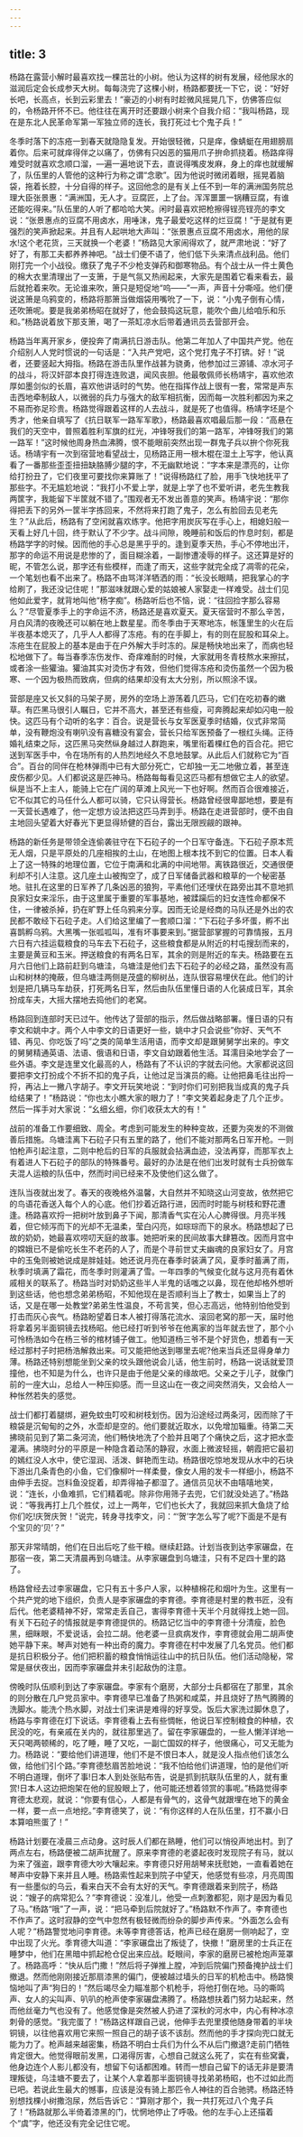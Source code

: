 ```yaml
---
---
---
```

title: 3
---



杨路在露营小解时最喜欢找一棵茁壮的小树。他认为这样的树有发展，经他尿水的滋润后定会长成参天大树。每每浇完了这棵小树，杨路都要抚一下它，说：“好好长吧，长高点，长到云彩里去！”豪迈的小树有时趁微风摇晃几下，仿佛答应似的，令杨路开怀不已。他往往在离开时还要跟小树来个自我介绍：“我叫杨路，现在是东北人民革命军第一军独立师的连长，我打死过七个鬼子兵！”

冬季时落下的冻疮一到春天就隐隐复发。开始很轻微，只是痒，像蜻蜓在用翅膀扇着你。后来可就痒得伴之以痛了，仿佛有只凶恶的猫用爪子拚命抓挠着。杨路痒得难受时就喜欢念顺口溜，—遍一遍地说下去，直说得嘴皮发麻，身上的痒也就缓解了，队伍里的人管他的这种行为称之谓“念歌”。因为他说时微闭着眼，摇晃着脑袋，拖着长腔，十分自得的样子。这回他念的是有关上任不到一年的满洲国务院总理大臣张景惠：“满洲国，无人才。豆腐匠，上了台。浑浑噩噩一锅糟豆腐，有谁还能吃得来。”队伍里的人听了都哈哈大笑。闲时最喜欢把枪擦得锃亮锃亮的李文说：“张景惠点的豆腐不用卤水，用唾沫，鬼子最爱吃这样的烂豆腐！”于是就有更强烈的笑声掀起来。并且有人起哄地大声叫：“张景惠点豆腐不用卤水，用他的尿水!这个老花货，三天就换一个老婆！”杨路见大家闹得欢了，就严肃地说：“好了好了，有那工夫都养养神吧。“战士们便不语了，他们低下头来清点战利品。他们刚打完一个小战役。缴获了鬼子不少枪支弹药和御寒物品。有个战士从一件土黄色的棉大衣里清理出了一支箫，于是气氛又热闹起来，大家先是围着它看来看去，最后就抢着来吹。无论谁来吹，箫只是短促地“呜——”一声，声音十分嘶哑。他们便说这箫是乌鸦变的，杨路将那箫当做烟袋用嘴吮了一下，说：“小鬼子倒有心情，还吹箫呢。要是我弟弟杨昭在就好了，他会鼓捣这玩意，能吹个曲儿给咱乐和乐和。”杨路说着放下那支箫，喝了一茶缸凉水后带着通讯员去营部开会。

杨路当年离开家乡，便投奔了南满抗日游击队。他第二年加人了中国共产党。他在介绍别人人党时惯说的一句话是：“入共产党吧，这个党打鬼子不打锛。好！”说者，还要竖起大拇指。杨路在游击队里作战甚为骁勇，他参加过三源铺、凉水河子的战斗，将汉奸邵本良打得连连败退，闻风丧胆。他最敬佩师长杨靖宇，喜欢他浓厚如墨剑似的长眉，喜欢他讲话时的气势。他在指挥作战上很有一套，常常是声东击西地牵制敌人，以微弱的兵力与强大的敌军相抗衡，因而每一次胜利都因为来之不易而弥足珍贵。杨路觉得跟着这样的人去战斗，就是死了也值得。杨靖字坯是个秀才，他亲自填写了《抗日联军一路军军歌》，杨路最喜欢唱最后那一段：“高悬在我们的天空中，普照着胜利军旗的红光，冲锋呀我们的第一路军，冲锋呀我们的第一路军！”这时候他周身热血沸腾，恨不能眼前突然出现一群鬼子兵以拚个你死我话。杨靖宇有一次到宿营地看望战士，见杨路正用一根木棍在湿土上写字，他认真看了一番那些歪歪扭扭缺胳膊少腿的字，不无幽默地说：“字本来是漂亮的，让你给打扮丑了，它们夜里可要找你来算账了！”说得杨路红了脸，用手飞快地抚平了那些字。不无尴尬地说：“我打小不爱上学，就是上学了也不爱听讲，老先生教我两筐字，我能留下半筐就不错了。”围观者无不发出善意的笑声。杨靖宇说：“那你得把丢下的另外一筐半字拣回来，不然将来打跑了鬼子，怎么有脸回去见老先生？”从此后，杨路有了空闲就喜欢练字。他把字用炭灰写在手心上，相媳妇般一天看上好几十回，终于默认了不少字。战斗间隙，晚睡前和饭后的怍息时刻，都是杨路学字的时候。因而他的手心总是黑乎乎的。逢到夏季天热，手心不停地出汗，那字的命运不用说是悲惨的了，面目糊涂着，一副惨遭凌辱的样子。这还算是好的昵，不管怎么说，那字还有些模样，而逢了雨天，这些字就完全成了凋零的花朵，一个笔划也看不出来了。杨路不由骂洋洋牺洒的雨：“长没长眼睛，把我掌心的字给刷了，我还没记住呢！”那滋味就跟心爱的姑娘被人家娶走一样难受。战士们见他如此爱字，就背地叫他“杨字痴”。杨路听后也不恼，说：“往回捡字那么容易么？”尽管夏季手上的字命运不济，杨路还是喜欢夏天。夏天宿营时不那么辛苦，月白风清的夜晚还可以躺在地上数星星。而冬季由于天寒地冻，帐篷里生的火在后半夜基本熄灭了，几乎人人都得了冻疮。有的在手脚上，有的则在屁股和耳朵上。冻疮生在屁股上的基本是由于在户外解大手时冻的。屎是畅快地出来了，而病也轻松地做下了。每当春季冻伤发作、奇痒难耐的时候，大家就用冬青枝熬水来擦拭，或者涂一些獾油。獾油其实对烫伤才有效，但他们觉得冻疮和烫伤虽然一个因为极寒、一个因为极热而致病，但病的结果却没有太大分别，所以照涂不误。

营部是座又长又斜的马架子房，房外的空场上游荡着几匹马，它们在吃初春的嫩草。有匹黑马很引人瞩日，它并不高大，甚至还有些瘦，可奔腾起来却如闪电一般快。这匹马有个动听的名字：百合。说是营长与女军医夏季时结婚，仪式非常简单，没有鞭炮没有喇叭没有喜糖没有宴会，营长只给军医预备了一根红头绳。正待婚礼结束之际，这匹黑马突然纵身越过人群跑来，嘴里衔着棵红色的百合花。把它送到军医手中，令在场所有的人热烈地经久不息地鼓掌。从此后人们就称它为“百合”。百台的同伴在枪林弹雨中已有大部分死亡，它却独一无二地傲立着，甚至连皮伤都少见。人们都说这是匹神马。杨路每每看见这匹马都有想做它主人的欲望。纵是当不上主人，能骑上它在广阔的草滩上风光一下也好啊。然而百合很难接近，它不似其它的马任什么人都可以骑，它只认得营长。杨路曾经很卑鄙地想，要是有一天营长遇难了，他一定想方设法把这匹马弄到手。杨路在走进营部时，便不由自主地回头望着大好春光下更显得矫健的百台，露出无限觊觎的跟神。

杨路的新任务是带领全连偷袭驻守在下石砬子的一个日军守备连。下石砬子原本荒无人烟，只是平原处的几座相挨的土山，在地图上根本找不到它的位置。日本人看上了这一特殊的地理位置，它位于南满和北满的中间地带。离铁路很近，交通很便利却不引人注意。这几座土山被掏空了，成了日军储备武器和粮草的一个秘密基地。驻扎在这里的日军养了几条凶恶的狼狗，平素他们还埋伏在路旁出其不意地抓良家妇女来淫乐，由于这里属于重要的军事基地，被蹂躏后的妇女连性命都保不住，一律被杀掉，扔在旷野上任乌鸦来分享。因而无论是经商的马队还是外出的农民都不敢经下石砬子走。人们给这里编了一套顺口溜：“下石砬子多坏蛋，孵不出喜鹊孵乌鸦。大黑嘴一张呱呱叫，准有坏事要来到。”据营部掌握的可靠情报，五月六日有六挂运载粮食的马车去下石砬子，这些粮食都是从附近的村屯搜刮而来的，主要是黄豆和玉米。押送粮食的有两名日军，其余的则是附近的车夫。杨路要在五月六日他们上路前赶到乌塘洼，乌塘洼是他们去下石砬子的必经之路，虽然没有高山和树林的掩蔽，但乌塘洼两侧是茂盛的柳树丛，连队很容易埋伏在此。他们的计划是把几辆马车劫获，打死两名日军，然后由队伍里懂日语的人化装成日军，其余扮成车夫，大摇大摆地去捣他们的老窝。

杨路回到连部时天已过午。他传达了营部的指示，然后做战略部署。懂日语的只有李文和姚中才。两个人中李文的日语更好一些，姚中才只会说些”你好、天气不错、再见、你吃饭了吗”之类的简单生活用语，而李文却是跟舅舅学出来的。李文的舅舅精通英语、法语、俄语和日语，李文自幼跟着他生活。耳濡目染地学会了一些外语。李文是连里文化最高的人，杨路有了不认识的字就去问他。大家都说这回要把李文打扮成个不折不扣的鬼子兵，让他过足当演员的瘾。让他把鼻毛往出捋一捋，再沾上一撇八字胡子。李文开玩笑地说：“到时你们可别把我当成真的鬼子兵给结果了！”杨路说：“你也太小瞧大家的眼力了！”李文笑着起身走了几个正步。然后一挥手对大家说：“幺细幺细，你们收获太大的有！”

战前的准备工作要细致、周全。考虑到可能发生的种种变故，还要为突发的不测做善后措施。乌塘洼离下石砬子只有五里的路了，他们不能对那两名日军开枪。一则怕枪声引起注意，二则中枪后的日军的兵服就会拈满血迹，没法再穿，而那军衣上有着进人下石砬子的部队的特殊番号。最好的办法是在他们出发时就有士兵扮做车夫混人运粮的队伍中，然而时间已经来不及使他们这么做了。

连队当夜就出发了。春天的夜晚格外温馨，大自然并不知晓这山河变故，依然把它的鸟语花香送入每个人的心底。他们抄着近路行进，因而时时能与树枝和野花遭逢。杨路喜欢捋一把树叶放到鼻子下闻，那清香气实在沁人心脾得很。月亮半残着，但它倾泻而下的光却不无温柔，莹白闪亮，如琮琮而下的泉水。杨路想起了已故的奶奶，她最喜欢唠叨天庭的故事。她把听来的民间故事大肆篡改。因而月宫中的嫦娥已不是偷吃长生不老药的人了，而是个寻前世丈夫幽魂的良家妇女了。月宫中的玉兔则被她说成是胖娃娃。她还说月亮在春季时装满了风，夏季时蓄满了雨，秋季时填满了霜花，而冬季时则灌满了雪。一年四季的气候变化就与这月亮有着休戚相关的联系了。杨路当时对奶奶这些半人半鬼的话嗤之以鼻，现在他却格外想听到这些话，他也想念弟弟杨昭，不知他现在是否顺利当上了教士，如果当上了的话，又是在哪一处教堂?弟弟生性温良，不苟言笑，但心志高远，他特别怕他受到打击而灰心丧气。杨路盼望着日本人被打得落花流水、滚回老窝的那一天，届时他将拿着另半面铜镜去找杨昭。他已经打听到爷爷在他离家的当年就去世了，那个小可怜杨浩如今在杨三爷的棺材铺子做工。他知道杨三爷不是个好货色，想着有一天经过那村子时把杨浩解救出来。可又能把他送到哪里去呢?他来当兵还显得身单力薄。杨路还特别想能坐到父亲的坟头跟他说会儿话，他生前时，杨路一说话就爱顶撞他，也不知是为什么，也许只是由于他是父亲的缘故吧。父亲之于儿子，就像门前的一座大山，总给人一种压抑感。而一旦这山在一夜之间突然消失，又会给人一种怅然若失的感觉。

战士们都打着腿绑，避免蚊虫叮咬和树枝划伤。因为沿途经过两条河，因而除了干粮袋是沉甸甸的之外，水壶却是空的。他们要就近取水，以免增加辎重。待第二天拂晓前见到了第二条河流，他们畅快地洗了个脸并且喝了个痛快之后，这才把水壶灌满。拂晓时分的平原是一种隐含着动荡的静寂，水面上微波轻摇，朝霞把它最初的嫣红没人水中，使它湿润、活泼、鲜艳而生动。杨路很吃惊地发现从水中的石块下游出几条青色的小鱼，它们像柳叶一样柔曼，像女人用的发卡一样细小，杨路不由伸手去捉。岂料鱼没捉着，却弄得袖子都湿了。通信员见状不由嘻嘻地笑，说：“连长，小鱼难抓，它们精着呢。除非你用筛子去兜，它们就没处逃了。”杨路说：“等我再打上几个胜仗，过上一两年，它们也长大了，我就回来抓大鱼烧了给你们吃!庆贺庆贺！”说完，转身寻找李文，问：“‘贺’字怎么写了呢?下面是不是有个宝贝的‘贝’？”

那天非常晴朗，他们在日出后吃了些干粮。继续赶路。计划当夜到达李家碾盘，在那宿一夜，第二天清晨再到乌塘洼。从李家碾盘到乌塘洼，只有不足四十里的路了。

杨路曾经去过李家碾盘，它只有五十多户人家，以种植棉花和烟叶为生。这里有一个共产党的地下组织，负责人是李家碾盘的李育德。李育德是村里的教书匠，没有后代。他老婆精神不好，常常走丢自己，害得李育德十天半个月就得找上她一回。有关下石砬子的情报就是李育德提供的。杨路记忆当中的李育德十分清瘦，脸色黑，细眯眼，不爱说话，会拉二胡。他老婆一旦疯病发作，李育德就会用二胡声使她平静下来。琴声对她有一种出奇的魔力。李育德在村中发展了几名党员。他们都是抗日积极分子。他们把积蓄的粮食悄悄运往山中的抗日队伍。他们活动隐秘，常常是昼伏夜出，因而李家碾盘并未引起敌伪的注意。

傍晚时队伍顺利到达了李家碾盘。李家有个磨房，大部分士兵都宿在了那里，其余的则分散在几户党员家中。李育德早已准备了热粥和咸菜，并且烧好了热气腾腾的洗脚水。能洗个热水脚，对战士们来讲是难得的好享受。饭后大家洗过脚休息了，杨路与李育德在灯下说话。李育德看上去有些惆帐，他说日军控制粮食的种植，农民没的吃，有亲戚在关内的，就往那里逃了。留在李家碾盘的，一些人懒洋详地一天只喝两顿稀的，吃了睡，睡了又吃，一副亡国奴的样子，他很痛心，可又无能为力。杨路说：“要给他们讲道理，他们不是不恨日本人，就是没人指点他们该怎么做，给他们引个路。”李育德愁眉苦脸地说：“我不怕给他们讲道理，怕的是他们听不明白道理，倒坏了事!日本人到处张贴布告，说是抓到抗联队伍里的人，就有重赏!日本人这边把炮架在他的屁股眼上了，他可能还想着领赏的事呢。”杨路觉得李育德太悲观，就说：“你要有信心，人都是有骨气的，这骨气就跟埋在地下的黄金一样，要一点一点地挖。”李育德笑了，说：“有你这样的人在队伍里，打不赢小日本算咱熊蛋了！”

杨路计划要在凌晨三点动身。这时辰人们都在熟睡，他们可以悄役声地出村。到了两点左右，杨路便被二胡声扰醒了。原来李育德的老婆起夜时发现院子有马，就以为来了强盗，跟李育德大吵大嚷起来。李育德只好用胡琴来抚慰她，一直看着她在琴声中安静下来并且人睡。杨路索性起来到院子中望天，他感觉有些凉，月亮周围有一些墨似的乌云，看来白天不会有太好的天气。李育德跟着来到院子，杨路说：“嫂子的病常犯么？”李育德说：没准儿，他受一点刺激都犯，刚才是因为看见了马。”杨路“哦”了一声，说：“把马牵到后院就好了。”杨路默不作声了。李育德也不作声了。这时寂静的空气中忽然有极轻微而纷杂的脚步声传来。“外面怎么会有人呢？”杨路警觉地问李育德。未等李育德答话，枪声已经在磨房一侧响起了，空中出现了火光。季育德大叫道：“李家碾盘出了叛徒了，快撤！”磨房里的士兵正在睡梦中，他们在黑暗中抓起枪仓促出来应战。眨眼间，李家的磨房已被枪炮声笼罩了。杨路高呼：“快从后门撒！”然后将子弹推上膛，冲到后院偏门预备掩护战士们撤退。然而他刚刚接近那扇漆黑的偏门，便被越过墙头的日军的机枪击中。杨路懊恼地叫了声“狗日的！”然后竭尽全力瞄准那个机枪手，将他打倒在地。马的嘶鸣声、女人的尖叫声、叭叭的枪声使李家碾盘沸腾了。杨路想扶着门努力站起来，然而他丝毫力气也没有了。他感觉像是突然被人扔进了深秋的河水中，内心有种冰凉刺骨的感觉。“我完蛋了！”杨路这样跟自己说，他伸手去兜里摸他随身带着的半块铜镜，以往他喜欢用它来照一照自己的胡子该不该刮。然而他的手才探向兜口就无能为力了。枪声越来越密集，杨路不明白士兵们为什么不从后门撤退?走前门牺牲肯定很大。他觉得眼前发黑，口渴得厉害，心想自己就这么死了，实在有些窝囊，他身边连个人影儿都没有，想留下句话都困难。转而一想自己留下的话无非是要清理叛徒，乌洼塘不要去了，让某个人拿着那半面铜镜寻找弟弟杨昭，也不过如此而已吧。若说此生最大的憾事，应该是没有骑上那匹令人神往的百合驰骋。杨路还特别想找棵小树撒泡尿，然后告诉它：“算刚才那个，我一共打死过八个鬼子兵了！”杨路就那么半倚着漆黑的门，忧惘地停止了呼吸。他的左手心上还描着个“虞”字，他还没有完全记住它呢。